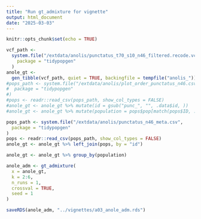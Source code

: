 ```yaml
---
title: "Run gt_admixture for vignette"
output: html_document
date: "2025-03-03"
---
```


```r
knitr::opts_chunk$set(echo = TRUE)
```

```r
vcf_path <-
  system.file("/extdata/anolis/punctatus_t70_s10_n46_filtered.recode.vcf.gz",
    package = "tidypopgen"
  )
anole_gt <-
  gen_tibble(vcf_path, quiet = TRUE, backingfile = tempfile("anolis_"))
#pops_path <- system.file("/extdata/anolis/plot_order_punctatus_n46.csv",
#  package = "tidypopgen"
#)
#pops <- readr::read_csv(pops_path, show_col_types = FALSE)
#anole_gt <- anole_gt %>% mutate(id = gsub("punc_", "", .data$id, ))
#anole_gt <- anole_gt %>% mutate(population = pops$pop[match(pops$ID, .data$id)])

pops_path <- system.file("/extdata/anolis/punctatus_n46_meta.csv",
  package = "tidypopgen"
)
pops <- readr::read_csv(pops_path, show_col_types = FALSE)
anole_gt <- anole_gt %>% left_join(pops, by = "id")
```


```r
anole_gt <- anole_gt %>% group_by(population)

anole_adm <- gt_admixture(
  x = anole_gt,
  k = 2:6,
  n_runs = 1,
  crossval = TRUE,
  seed = 1
)

saveRDS(anole_adm, "../vignettes/a03_anole_adm.rds")
```
